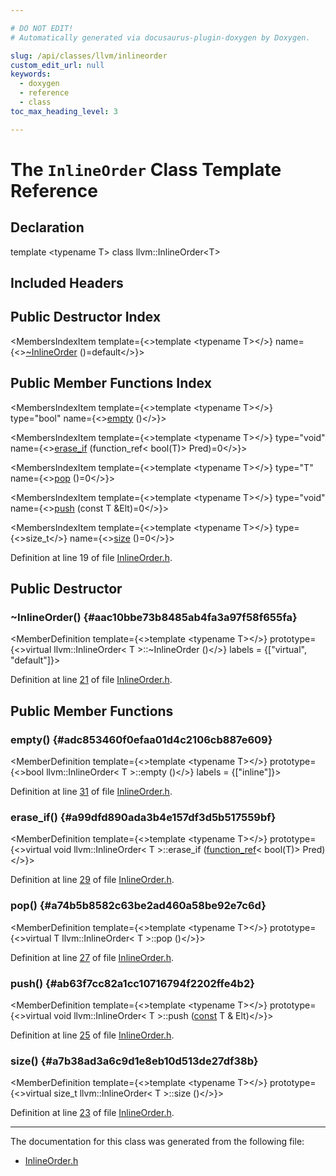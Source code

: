 ```yaml
---

# DO NOT EDIT!
# Automatically generated via docusaurus-plugin-doxygen by Doxygen.

slug: /api/classes/llvm/inlineorder
custom_edit_url: null
keywords:
  - doxygen
  - reference
  - class
toc_max_heading_level: 3

---
```





# The `InlineOrder` Class Template Reference

<DoxygenPage pluginConfig={pluginConfig}>



## Declaration

<CodeBlock>template &lt;typename T&gt;
class llvm::InlineOrder&lt;T&gt;</CodeBlock>

## Included Headers

<IncludesList>
<IncludesListItem
  filePath="llvm/Analysis/InlineOrder.h"
  permalink="/docs/api/files/include/include/llvm/include/llvm/analysis/inlineorder-h"
  isLocal="true" />
</IncludesList>

## Public Destructor Index

<MembersIndex>

<MembersIndexItem
  template={<>template &lt;typename T&gt;</>}
  name={<><a href="#aac10bbe73b8485ab4fa3a97f58f655fa">~InlineOrder</a> ()=default</>}>
</MembersIndexItem>

</MembersIndex>

## Public Member Functions Index

<MembersIndex>

<MembersIndexItem
  template={<>template &lt;typename T&gt;</>}
  type="bool"
  name={<><a href="#adc853460f0efaa01d4c2106cb887e609">empty</a> ()</>}>
</MembersIndexItem>

<MembersIndexItem
  template={<>template &lt;typename T&gt;</>}
  type="void"
  name={<><a href="#a99dfd890ada3b4e157df3d5b517559bf">erase&#95;if</a> (function&#95;ref&lt; bool(T)&gt; Pred)=0</>}>
</MembersIndexItem>

<MembersIndexItem
  template={<>template &lt;typename T&gt;</>}
  type="T"
  name={<><a href="#a74b5b8582c63be2ad460a58be92e7c6d">pop</a> ()=0</>}>
</MembersIndexItem>

<MembersIndexItem
  template={<>template &lt;typename T&gt;</>}
  type="void"
  name={<><a href="#ab63f7cc82a1cc10716794f2202ffe4b2">push</a> (const T &amp;Elt)=0</>}>
</MembersIndexItem>

<MembersIndexItem
  template={<>template &lt;typename T&gt;</>}
  type={<>size&#95;t</>}
  name={<><a href="#a7b38ad3a6c9d1e8eb10d513de27df38b">size</a> ()=0</>}>
</MembersIndexItem>

</MembersIndex>


Definition at line 19 of file <a href="/docs/api/files/include/include/llvm/include/llvm/analysis/inlineorder-h">InlineOrder.h</a>.

<SectionDefinition>

## Public Destructor

### ~InlineOrder() {#aac10bbe73b8485ab4fa3a97f58f655fa}

<MemberDefinition
  template={<>template &lt;typename T&gt;</>}
  prototype={<>virtual llvm::InlineOrder&lt; T &gt;::~InlineOrder ()</>}
  labels = {["virtual", "default"]}>

Definition at line <a href="/docs/api/files/include/include/llvm/include/llvm/analysis/inlineorder-h/#l00021">21</a> of file <a href="/docs/api/files/include/include/llvm/include/llvm/analysis/inlineorder-h">InlineOrder.h</a>.
</MemberDefinition>

</SectionDefinition>

<SectionDefinition>

## Public Member Functions

### empty() {#adc853460f0efaa01d4c2106cb887e609}

<MemberDefinition
  template={<>template &lt;typename T&gt;</>}
  prototype={<>bool llvm::InlineOrder&lt; T &gt;::empty ()</>}
  labels = {["inline"]}>

Definition at line <a href="/docs/api/files/include/include/llvm/include/llvm/analysis/inlineorder-h/#l00031">31</a> of file <a href="/docs/api/files/include/include/llvm/include/llvm/analysis/inlineorder-h">InlineOrder.h</a>.
</MemberDefinition>

### erase&#95;if() {#a99dfd890ada3b4e157df3d5b517559bf}

<MemberDefinition
  template={<>template &lt;typename T&gt;</>}
  prototype={<>virtual void llvm::InlineOrder&lt; T &gt;::erase&#95;if (<a href="/docs/api/classes/llvm/function-ref">function&#95;ref</a>&lt; bool(T)&gt; Pred)</>}>

Definition at line <a href="/docs/api/files/include/include/llvm/include/llvm/analysis/inlineorder-h/#l00029">29</a> of file <a href="/docs/api/files/include/include/llvm/include/llvm/analysis/inlineorder-h">InlineOrder.h</a>.
</MemberDefinition>

### pop() {#a74b5b8582c63be2ad460a58be92e7c6d}

<MemberDefinition
  template={<>template &lt;typename T&gt;</>}
  prototype={<>virtual T llvm::InlineOrder&lt; T &gt;::pop ()</>}>

Definition at line <a href="/docs/api/files/include/include/llvm/include/llvm/analysis/inlineorder-h/#l00027">27</a> of file <a href="/docs/api/files/include/include/llvm/include/llvm/analysis/inlineorder-h">InlineOrder.h</a>.
</MemberDefinition>

### push() {#ab63f7cc82a1cc10716794f2202ffe4b2}

<MemberDefinition
  template={<>template &lt;typename T&gt;</>}
  prototype={<>virtual void llvm::InlineOrder&lt; T &gt;::push (<a href="/docs/api/files/lib/lib/target/lib/target/aarch64/aarch64promoteconstant-cpp/#a90f8350fecae261c25be85d38b451bff">const</a> T &amp; Elt)</>}>

Definition at line <a href="/docs/api/files/include/include/llvm/include/llvm/analysis/inlineorder-h/#l00025">25</a> of file <a href="/docs/api/files/include/include/llvm/include/llvm/analysis/inlineorder-h">InlineOrder.h</a>.
</MemberDefinition>

### size() {#a7b38ad3a6c9d1e8eb10d513de27df38b}

<MemberDefinition
  template={<>template &lt;typename T&gt;</>}
  prototype={<>virtual size&#95;t llvm::InlineOrder&lt; T &gt;::size ()</>}>

Definition at line <a href="/docs/api/files/include/include/llvm/include/llvm/analysis/inlineorder-h/#l00023">23</a> of file <a href="/docs/api/files/include/include/llvm/include/llvm/analysis/inlineorder-h">InlineOrder.h</a>.
</MemberDefinition>

</SectionDefinition>

<hr/>

The documentation for this class was generated from the following file:

<ul>
<li><a href="/docs/api/files/include/include/llvm/include/llvm/analysis/inlineorder-h">InlineOrder.h</a></li>
</ul>

</DoxygenPage>
